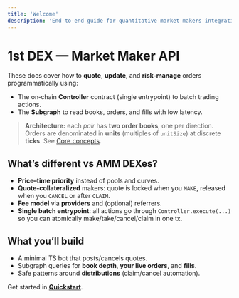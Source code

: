 ```yaml
---
title: 'Welcome'
description: 'End-to-end guide for quantitative market makers integrating with the 1st DEX central‑limit‑order‑book (CLOB).'
---
```


# 1st DEX — Market Maker API

These docs cover how to **quote**, **update**, and **risk‑manage** orders programmatically using:

- The on‑chain **Controller** contract (single entrypoint) to batch trading actions.
- The **Subgraph** to read books, orders, and fills with low latency.

> **Architecture:** each _pair_ has **two order books**, one per direction. Orders are denominated in **units** (multiples of `unitSize`) at discrete **ticks**. See [Core concepts](/mms-api/concepts/core).

## What’s different vs AMM DEXes?

- **Price–time priority** instead of pools and curves.
- **Quote‑collateralized** makers: quote is locked when you `MAKE`, released when you `CANCEL` or after `CLAIM`.
- **Fee model** via **providers** and (optional) referrers.
- **Single batch entrypoint**: all actions go through `Controller.execute(...)` so you can atomically make/take/cancel/claim in one tx.

## What you’ll build

- A minimal TS bot that posts/cancels quotes.
- Subgraph queries for **book depth**, **your live orders**, and **fills**.
- Safe patterns around **distributions** (claim/cancel automation).

Get started in **[Quickstart](/mms-api/guides/quickstart)**.
